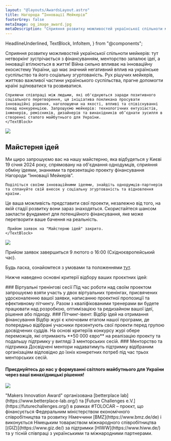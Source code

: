 ```yaml
---
layout: "@layouts/AwardsLayout.astro"
title: Нагорода “Інновації Мейкерів”
footerGrey: false
metaImage: og_image_award.jpg
metaDescription: "Сприяння розвитку можливостей української спільноти мейкерів: тут нетворкінг зустрічається з фінансуванням, менторство запалює ідеї, а інновації втілюються в життя!"
---
```


  HeadlineUnderlined,
  TextBlock,
  InfoItem,
} from "@components";


<WideCard
    bg={3}
    className="mt-20 md:mt-32"
    centerImage="makers-innovation-award-logo.svg"
  />
<div class="bg-neutral-50 w-full -mt-48 pt-48">
  <div class="container-width grid grid-cols-1 md:grid-cols-12 gap-8 mt-8 mb-20 md:mt-20 bg-neutral-50 lg:!px-0">
    <HeadlineUnderlined variant={11} className="pt-10 pb-8 sm:py-0 col-span-5">
      Сприяння розвитку можливостей української спільноти мейкерів: тут нетворкінг зустрічається з фінансуванням, менторство запалює ідеї, а інновації втілюються в життя!
    </HeadlineUnderlined>
    <TextBlock className="col-span-6">
    Війна сильно впливає на інноваційну екосистему України, що має значний негативний вплив на українське суспільство та його соціальну згуртованість. Рух рішучих мейкерів, життєво важливої частини українського суспільства, прагне допомогти країні  зцілюватися та розвиватися. 
    
    Сприяючи співпраці між людьми, які об'єднуються заради позитивного соціального перетворення, ця ініціатива покликана просувати інноваційні рішення, наголошуючи на якості, впливі та співіснуванні понад конкуренцією. Запрошуємо мeйкерів: технологічних ентузіастів, інженерів, ремісників, дизайнерів та винахідників об’єднати зусилля в створенні сталого майбутнього для України. 
    </TextBlock>
  </div>
</div>

<div class="container-width grid grid-cols-12 p-0 md:py-24">
  <img src="images/award/award-timeline-ua.svg" className="col-span-12 w-full" />
</div>

<div class="container-width grid grid-cols-1 md:grid-cols-12 gap-8 py-8 md:py-24">
  <div class="col-span-1 md:col-span-12">
    <h2
      class="text-neutral-900 text-lg leading-6 lg:text-2xl lg:leading-7 font-aktiv font-semibold"
    >
      Майстерня ідей
    </h2>
  </div>
  <TextBlock className="col-span-1 md:col-span-5">
    Ми щиро запрошуємо вас на нашу майстерню, яка відбудеться у Києві 19 січня 2024 року, спрямовану на об'єднання однодумців, сприяння обміну ідеями, знаннями та презентацію проекту фінансування Нагороди “Інновації Мейкерів”.

    Поділіться своїми інноваційними ідеями, знайдіть однодумців-партнерів та сплануйте свій внесок у соціальну згуртованість та відновлення країни.
  </TextBlock>
  <div className="col-span-1 md:col-span-5">
    <TextBlock>
      Це ваша можливість представити свої проекти, незалежно від того, на якій стадії розвитку вони зараз знаходяться. Скористайтеся шансом закласти фундамент для потенційного фінансування, яке може перетворити ваше бачення на реальність.

     Прийом заявок на "Майстерню ідей" закрито.
    </TextBlock>

  </div>
</div>

<div class="bg-tolo-green w-full text-white">
  <div class="container-width grid grid-cols-1 md:grid-cols-12 gap-x-16 gap-y-2 md:gap-y-24 py-8 md:py-24">
    <div class="col-span-1 md:col-span-5 flex items-center justify-center">
      <img src="images/award/submit-ideas-ua.svg" className="col-span-12 w-full" />
    </div>
    <div class="col-span-1 md:col-span-7 font-semibold font-aktiv text-2xl flex flex-col gap-4">
      <p>Прийом заявок завершиться 9 лютого о 16:00 (Східноєвропейський час).</p>
      <p>Будь ласка, ознайомтеся з умовами та положеннями <a href="https://drive.google.com/file/d/1M858wFWn2QR5KI-ZSAa37TCy0pUTyBy1/view?usp=sharing" target="_blank">тут</a>.</p>
      <p>Нижче наведено основні критерії відбору ваших проєктних ідей:</p>
    </div>
    <div class="col-span-1 md:col-span-12 grid grid-cols-1 md:grid-cols-3 gap-8">
      <InfoItem
        title="Соціальний вплив"
        description="Наскільки великим є вплив від реалізації проекту?"
        icon="bullseye_arrow"
        className="col-span-1"
      />
      <InfoItem
        title="Здійсненність"
        description="Наскільки реально для команди реалізувати ідею?"
        icon="feather"
        className="col-span-1"
      />
      <InfoItem
        title="Масштабованість"
        description="До якої міри ідея може бути розширена/масштабована і для якої кількості людей?"
        icon="maximize"
        className="col-span-1"
      />
      <InfoItem
        title="Інноваційність"
        description="Який рівень інноваційності? Чи є ідея новою і відмінною від інших?"
        icon="lightbulb"
        className="col-span-1"
      />
      <InfoItem
        title="Сталий розвиток"
        description="Чи є у проекту зріла ідея щодо моделі отримання прибутку, щоб зрештою забезпечити подальше існування?"
        icon="leaf"
        className="col-span-1"
      />
      <InfoItem
        title="Команда"
        description="Чи добре підібрана команда для реалізації проекту з точки зору мотивації, згуртованості та необхідних знань?"
        icon="users"
        className="col-span-1"
      />
      <div class="md:col-start-2 col-span-1">
        <ButtonLink className="w-full" caption="Подати заявку" target="https://docs.google.com/forms/d/1ebhHq0FyhzP6dldqfOgnc0SeYvtYpGkODyrutHJ52l8/prefill" variant="light" newTab />
      </div>
    </div>
  </div>
</div>

<div class="bg-neutral-50 w-full">
  <div class="container-width grid grid-cols-1 md:grid-cols-12 py-8 md:py-24 gap-8">
    <TextBlock className="col-span-1 md:col-span-4">
      ### Віртуальні тренінгові сесії
      Під час роботи над своїм проектом  запрошуємо взяти участь у двох віртуальних тренінгах, присвячених удосконаленню вашої заявки, написанню проектної пропозиції та ефективному пітчингу. Разом з кваліфікованими тренерами ви будете працювати над розробкою, оптимізацією та редизайном вашої ідеї, рішення або підходу.
    </TextBlock>
    <TextBlock className="col-span-1 md:col-span-4">
      ### Пітчинг-івент: Відбір ідей на отримання фінансування
      Відбір журі є ключовим етапом нашої програми, де попередньо відібрані учасники презентують свої проекти перед групою досвідчених суддів. На основі критеріїв конкурсу журі обере переможців, які отримають **50 000 євро** на реалізацію проекту та подальшу підтримку у вигляді 3 менторських сесій. 
    </TextBlock>
    <TextBlock className="col-span-1 md:col-span-4">
      ### Менторство та підтримка
      Досвідчені ментори надаватимуть підтримку відібраним організаціям відповідно до їхніх конкретних потреб під час трьох менторських сесій.
    </TextBlock>
  </div>
</div>

<WideCard bg={4} className="mt-16"><div className="text-white py-10 px-6 md:px-10 md:py-20 flex h-full items-center justify-between"><h4 className="text-xl md:text-[2.5rem]/[1.2] font-aktiv font-semibold w-full md:max-w-[50%] z-10">Приєднуйтесь до нас у формуванні світлого майбутнього для України через ваші винахідницькі рішення!</h4><img className="absolute right-0 h-[120%] w-auto z-0" src="bulb-cog-dark.svg" /></div></WideCard>
<div class="container-width lg:container-width-hero text-lg leading-6 custom-prose max-w-none !px-8 mt-8">
"Makers Innovation Award" організована [betterplace lab](https://www.betterplace-lab.org/) та [Future Challenges e.V.](https://futurechallenges.org/) в рамках #TOLOCAR – проєкт, що фінансується Федеральним міністерством економічного співробітництва та розвитку Німеччини [BMZ](https://www.bmz.de/de) і виконується Німецьким товариством міжнародного співробітництва [(GIZ)](https://www.giz.de/) за підтримки [HIWW](https://www.hiww.de/) та у тісній співпраці з українськими та міжнародними партнерами.
</div>